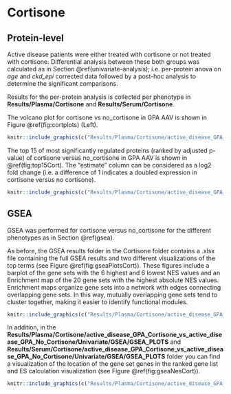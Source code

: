 # Cortisone

## Protein-level

Active disease patients were either treated with cortisone or not treated with cortisone. Differential analysis between these both groups was calculated as in Section \@ref(univariate-analysis); i.e. per-protein anova on *age* and *ckd_epi* corrected data followed by a post-hoc analysis to determine the significant comparisons.

Results for the per-protein analysis is collected per phenotype in **Results/Plasma/Cortisone** and **Results/Serum/Cortisone**.

The volcano plot for cortisone vs no_cortisone in GPA AAV is shown in Figure \@ref(fig:cortplots) (Left).

```r
knitr::include_graphics(c("Results/Plasma/Cortisone/active_disease_GPA_Cortisone_vs_active_disease_GPA_No_Cortisone/Univariate/active_disease_GPA_Cortisone_vs_active_disease_GPA_No_Cortisone_volcano_anova_posthoc.png"))
```

The top 15 of most significantly regulated proteins (ranked by adjusted p-value) of cortisone versus no_cortisone in GPA AAV is shown in \@ref(fig:top15Cort). The "estimate" column can be considered as a log2 fold change (i.e. a difference of 1 indicates a doubled expression in cortisone versus no cortisone).

```r
knitr::include_graphics(c("Results/Plasma/Cortisone/active_disease_GPA_Cortisone_vs_active_disease_GPA_No_Cortisone/Univariate/active_disease_GPA_Cortisone_vs_active_disease_GPA_No_Cortisone_Top15_table.png"))
```

## GSEA

GSEA was performed for cortisone versus no_cortisone for the different phenotypes as in Section \@ref(gsea).

As before, the GSEA results folder in the Cortisone folder contains a .xlsx file containing the full GSEA results and two different visualizations of the top terms (see Figure \@ref(fig:gseaPlotsCort)). These figures include a barplot of the gene sets with the 6 highest and 6 lowest NES values and an Enrichment map of the 20 gene sets with the highest absolute NES values. Enrichment maps organize gene sets into a network with edges connecting overlapping gene sets. In this way, mutually overlapping gene sets tend to cluster together, making it easier to identify functional modules. 

```r
knitr::include_graphics(c("Results/Plasma/Cortisone/active_disease_GPA_Cortisone_vs_active_disease_GPA_No_Cortisone/Univariate/GSEA/active_disease_GPA_Cortisone_vs_active_disease_GPA_No_Cortisone_barplot.png", "Results/Plasma/Cortisone/active_disease_GPA_Cortisone_vs_active_disease_GPA_No_Cortisone/Univariate/GSEA/active_disease_GPA_Cortisone_vs_active_disease_GPA_No_Cortisone_emap.png"))
```

In addition, in the **Results/Plasma/Cortisone/active_disease_GPA_Cortisone_vs_active_disease_GPA_No_Cortisone/Univariate/GSEA/GSEA_PLOTS** and **Results/Serum/Cortisone/active_disease_GPA_Cortisone_vs_active_disease_GPA_No_Cortisone/Univariate/GSEA/GSEA_PLOTS** folder you can find a visualization of the location of the gene set genes in the ranked gene list and ES calculation visualization (see Figure \@ref(fig:gseaNesCort)).

```r
knitr::include_graphics(c("Results/Plasma/Cortisone/active_disease_GPA_Cortisone_vs_active_disease_GPA_No_Cortisone/Univariate/GSEA/GSEA_PLOTS/active_disease_GPA_Cortisone_vs_active_disease_GPA_No_Cortisone_gseaplot_POSITIVE_REGULA.png", "Results/Plasma/Cortisone/active_disease_GPA_Cortisone_vs_active_disease_GPA_No_Cortisone/Univariate/GSEA/GSEA_PLOTS/active_disease_GPA_Cortisone_vs_active_disease_GPA_No_Cortisone_gseaplot_PROTEOLYSIS.png"))
```
